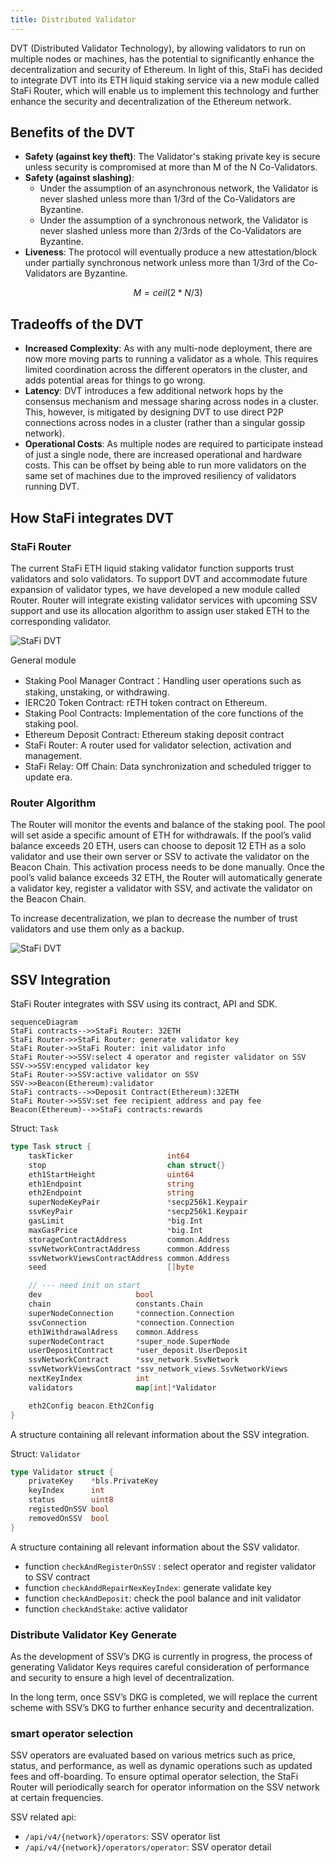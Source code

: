 ```yaml
---
title: Distributed Validator
---
```


DVT (Distributed Validator Technology), by allowing validators to run on multiple nodes or machines, has the potential to significantly enhance the decentralization and security of Ethereum. In light of this, StaFi has decided to integrate DVT into its ETH liquid staking service via a new module called StaFi Router, which will enable us to implement this technology and further enhance the security and decentralization of the Ethereum network.

## Benefits of the DVT

- **Safety (against key theft)**: The Validator's staking private key is secure unless security is compromised at more than M of the N Co-Validators.
- **Safety (against slashing)**:
  - Under the assumption of an asynchronous network, the Validator is never slashed unless more than 1/3rd of the Co-Validators are Byzantine.
  - Under the assumption of a synchronous network, the Validator is never slashed unless more than 2/3rds of the Co-Validators are Byzantine.
- **Liveness**: The protocol will eventually produce a new attestation/block under partially synchronous network unless more than 1/3rd of the Co-Validators are Byzantine.

```math
M = ceil(2*N/3)
```

## Tradeoffs of the DVT

- **Increased Complexity**: As with any multi-node deployment, there are now more moving parts to running a validator as a whole. This requires limited coordination across the different operators in the cluster, and adds potential areas for things to go wrong.
- **Latency**: DVT introduces a few additional network hops by the consensus mechanism and message sharing across nodes in a cluster. This, however, is mitigated by designing DVT to use direct P2P connections across nodes in a cluster (rather than a singular gossip network).
- **Operational Costs**: As multiple nodes are required to participate instead of just a single node, there are increased operational and hardware costs. This can be offset by being able to run more validators on the same set of machines due to the improved resiliency of validators running DVT.

## How StaFi integrates DVT

### StaFi Router

The current StaFi ETH liquid staking validator function supports trust validators and solo validators. To support DVT and accommodate future expansion of validator types, we have developed a new module called Router. Router will integrate existing validator services with upcoming SSV support and use its allocation algorithm to assign user staked ETH to the corresponding validator.

![StaFi DVT](/image/dvt_1.jpeg)

General module

- Staking Pool Manager Contract：Handling user operations such as staking, unstaking, or withdrawing.
- IERC20 Token Contract: rETH token contract on Ethereum.
- Staking Pool Contracts: Implementation of the core functions of the staking pool.
- Ethereum Deposit Contract: Ethereum staking deposit contract
- StaFi Router: A router used for validator selection, activation and management.
- StaFi Relay: Off Chain: Data synchronization and scheduled trigger to update era.

### Router Algorithm

The Router will monitor the events and balance of the staking pool. The pool will set aside a specific amount of ETH for withdrawals. If the pool’s valid balance exceeds 20 ETH, users can choose to deposit 12 ETH as a solo validator and use their own server or SSV to activate the validator on the Beacon Chain. This activation process needs to be done manually. Once the pool’s valid balance exceeds 32 ETH, the Router will automatically generate a validator key, register a validator with SSV, and activate the validator on the Beacon Chain.

To increase decentralization, we plan to decrease the number of trust validators and use them only as a backup.

![StaFi DVT](/image/dvt_2.jpeg)

## SSV Integration

StaFi Router integrates with SSV using its contract, API and SDK.

```mermaid
sequenceDiagram
StaFi contracts-->>StaFi Router: 32ETH
StaFi Router->>StaFi Router: generate validator key
StaFi Router->>StaFi Router: init validator info
StaFi Router->>SSV:select 4 operator and register validator on SSV
SSV->>SSV:encyped validator key
StaFi Router->>SSV:active validator on SSV
SSV->>Beacon(Ethereum):validator
StaFi contracts-->>Deposit Contract(Ethereum):32ETH
StaFi Router->>SSV:set fee recipient address and pay fee
Beacon(Ethereum)-->>StaFi contracts:rewards
```

Struct: `Task`

```go
type Task struct {
	taskTicker                     int64
	stop                           chan struct{}
	eth1StartHeight                uint64
	eth1Endpoint                   string
	eth2Endpoint                   string
	superNodeKeyPair               *secp256k1.Keypair
	ssvKeyPair                     *secp256k1.Keypair
	gasLimit                       *big.Int
	maxGasPrice                    *big.Int
	storageContractAddress         common.Address
	ssvNetworkContractAddress      common.Address
	ssvNetworkViewsContractAddress common.Address
	seed                           []byte

	// --- need init on start
	dev                     bool
	chain                   constants.Chain
	superNodeConnection     *connection.Connection
	ssvConnection           *connection.Connection
	eth1WithdrawalAdress    common.Address
	superNodeContract       *super_node.SuperNode
	userDepositContract     *user_deposit.UserDeposit
	ssvNetworkContract      *ssv_network.SsvNetwork
	ssvNetworkViewsContract *ssv_network_views.SsvNetworkViews
	nextKeyIndex            int
	validators              map[int]*Validator

	eth2Config beacon.Eth2Config
}
```

A structure containing all relevant information about the SSV integration.

Struct: `Validator`

```go
type Validator struct {
	privateKey    *bls.PrivateKey
	keyIndex      int
	status        uint8
	registedOnSSV bool
	removedOnSSV  bool
}
```

A structure containing all relevant information about the SSV validator.

- function `checkAndRegisterOnSSV` : select operator and register validator to SSV contract
- function `checkAnddRepairNexKeyIndex`: generate validate key
- function `checkAndDeposit`: check the pool balance and init validator
- function `checkAndStake`: active validator

### Distribute Validator Key Generate

As the development of SSV’s DKG is currently in progress, the process of generating Validator Keys requires careful consideration of performance and security to ensure a high level of decentralization.

In the long term, once SSV’s DKG is completed, we will replace the current scheme with SSV’s DKG to further enhance security and decentralization.

### smart operator selection

SSV operators are evaluated based on various metrics such as price, status, and performance, as well as dynamic operations such as updated fees and off-boarding. To ensure optimal operator selection, the StaFi Router will periodically search for operator information on the SSV network at certain frequencies.

SSV related api:

- `/api/v4/{network}/operators`: SSV operator list
- `/api/v4/{network}/operators/operator`: SSV operator detail